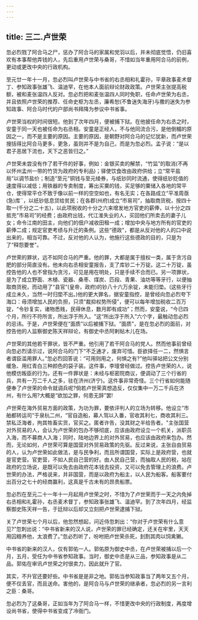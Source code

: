 ```yaml
---
---
---
```

title: 三二.卢世荣
---



忽必烈戮了阿合马之尸，惩办了阿合马的家属和党羽以后，并未彻底觉悟，仍旧喜欢有本事帮他弄钱的人，先后重用卢世荣与桑哥，不惜如当年重用阿合马的前例，更动或更改中央的行政机构。

至元廿一年十一月，忽必烈叫卢世荣与中书省的右丞相和礼霍孙，平章政事麦术督丁、参知政事张雄飞、温迪罕，在他本人面前辩论财政政策。卢世荣主张提高税额，被和麦张温四人反对。忽必烈把和麦张温四人同时免职，任命卢世荣为右丞，并且依照卢世荣的推荐、任命史枢为左丞，廉希恕(不鲁迷失海牙)与撒的迷失为参知政事、阿合马时代的户部尚书拜降为参议中书省事。

卢世荣当权的时间很短。他到了次年四月，便被捕下狱。在他披任命为右丞之时，安童于同一天也被任命为右丞相。安童是正经人，不与他同流合污，是他倒楣的原因之一，而不是主要的原因。主要的原因，是朝野对阿合马的记忆犹新，而卢世荣搜括得比阿合马更多，更急，虽则并不是为自己，而是为忽必烈。孟子说：“是以君子恶居下流也，天下之恶皆归之。”

卢世荣未尝没有作了若干件的好事，例如：金银买卖的解禁，“竹监”的取消(不再以怀州孟州一带的竹货为政府的专利品)；驿使饮食改由政府供给；立“常平盐局”以调节盐价；制造“至元"铜钱与至元绫券，与纸钞同时流通，使得纸钞贬值的速度得以减低；用铁器的专卖制度，筹出买粟的钱，买足够的粟储入各地的常平仓，使得常平仓不致于像以前一样的空空如也，有名无实；在各路成立“平准周亟(急)库¨，以纸钞低息贷给贫民；在各郡(州府)成立“市易司”，抽取商货税，按四十取一(千分之二十五)，以此项税收的十分之六来增发地方官吏的薪俸，以十分之四抵充“市易司”的经费；由政府出钱，代江淮失业的人，买回他们所卖去的妻子儿女；命令江南的田主，向他们的佃户减收田租一成；增加中央与地方所有的官吏的薪俸二成；规定官吏考绩与升迁的条例。这些“德政"，都是从反对他的人的口中说出来的，相当可靠。不过，反对他的人认为，他施行这些德政的目的，只是为了“释怨要誉"。

卢世荣的罪状，远不如阿合马的严重。他的罪，大都是属于擅权一类，属于贪污自肥的部分简直没有。他未向右丞相安童报告，支了库钞二十万锭。这二十万锭，虽控告他的人也不曾指为贪污，可见是用在明处，只是手续不合而已。另一项罪状，是为了成立野面、木植、瓷器、桑枣、煤炭、匹段、青果、油坊等等牙行，以便抽取商货税，而动用了“县官”(皇帝，政府)的钞八十六万余锭，未能归垫。(这些牙行成立未久，当然一时归垫不出。)他的更大罪名，据安童指控，是曾经向忽必烈夸下海口：毋须增加人民的负担，只须“裁抑权势所侵"，便可以每年增加税收二百万锭，“令钞复实，诸物悉贱，民得休息，数月即有成功”；然而，安童说，“今已四个月，所行不符所言，所出浮于所入。"这“所出浮于所入”六个字，最触动忽必烈的忌讳。于是，卢世荣便在“面质”以后被捕下狱。“面质”，是在忽必烈的面前，对控告他的人监察御史陈天祥辩论，有御史中丞阿剌帖木儿在场。

卢世荣的其他若干罪状，皆不严重。他引用了若干阿合马的党人。然而他事前曾经向忽必烈请示过，说阿合马的门下“不乏通才，废弃可惜。臣欲择任一二，然惧言者谓臣滥用罪人。”忽必烈回答说：“可用则用之，何惧之有?”他叫驿站把公文分别缓急、用红青白三种颜色的袋子装。这件事，李璮曾经做过。控告卢世荣的人，说他模仿叛臣的行为。还有一件罪状是：未经与枢密院商议，便调动了三个行省的兵，共有一万二千人之多，驻在济州(济宁)。这件事非常奇怪。三个行省如何能随便奉了卢世荣的命令就调兵呢?倘若卢世荣真想造反，仅仅集中一万二千兵在济州，有什么用?大概是“欲加之罪，何患无辞”罢!

卢世荣在海外贸易方面的政策，为功为罪，要依评判人的立场为转移。他设立“市舶都转运司”于泉杭二州，“官自造船，募人驾以入番，官收其利七，商收其利三。禁私泛海者，拘其牲畜实货，官买之。匿者许告，没其财之半给告者。"主张国营对外贸易的人，会认为卢世荣的包办不够彻底，应该由政府设立一个机关，派职员入海，而不募商人入海；同时，陆地边界上的对外贸易，也应该由政府来包办。然而，无论如何，卢世荣可算是国营对外贸易政策的先驱。反过来说，主张自由贸易的人，认为卢世荣如此做法，是与民争利，而且所谓国营，实际上是政府营，也就是官吏营。官吏营，不如人民自己营的好。由人民自己营，而抽取人民的税，站在政府的立场说，是既可以免去由政府花本钱去投资，又可以免去管理上的浪费。卢世荣的办法，严格说来，并非国营，而是以政府为船主，以人民为船客。船客要付出百分之七十的经商赢利，这真是千古未有的昂贵船票。

忽必烈在至元二十一年十一月起用卢世荣之时，不惜为了卢世荣而于一天之内免掉右丞相和礼霍孙，右丞麦术督丁，参知政事张雄飞、温迪罕。到了次年四月，经监察御史陈天祥一告，于廷辩以后却又立刻把卢世荣逮捕下狱。

关了卢世荣七个月以后，他忽然想起，问近侍忽刺出：“你对于卢世荣有什么意见?”忽刺出说：“中书省新来的汉人说，卢世荣的罪已经确定，还关在牢里，天天用囚粮养他，太浪费了。”忽必烈听了，吩咐把卢世荣杀死，刲割其肉以饲禽獭。

中书省的新来的汉人，仅有郭佑一人。郭佑原为御史中丞，在卢世荣被捕以后一个月，五月，受任为中书省参知政事。当时，御史中丞是从三品，参知政事是从二品。郭佑在审讯卢世荣之时很卖力，因此就升了官。

其实，不升官还要好些。中书省是是非之地。郭佑当参知政事当了两年又五个月，便不仅丢官，而且送命。害他的，是阿合马与卢世荣的继承者，忽必烈的另一言利之臣：桑哥。

忽必烈为了这桑哥，正如当年为了阿合马一样，不惜更改中央的行政制度，再度增设尚书省，使得中书省变成了冷衙门。